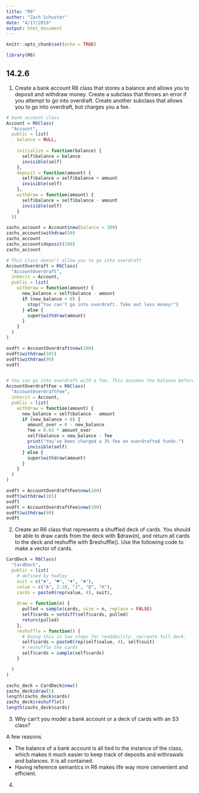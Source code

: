 ```yaml
---
title: "R6"
author: "Zach Schuster"
date: "4/17/2019"
output: html_document
---
```


```r
knitr::opts_chunk$set(echo = TRUE)

library(R6)
```

## 14.2.6

1. Create a bank account R6 class that stores a balance and allows you to deposit and withdraw money. Create a subclass that throws an error if you attempt to go into overdraft. Create another subclass that allows you to go into overdraft, but charges you a fee.

```r

# bank account class
Account = R6Class(
  "Account",
  public = list(
    balance = NULL,
    
    initialize = function(balance) {
      self$balance = balance
      invisible(self)
    },
    deposit = function(amount) {
      self$balance = self$balance + amount
      invisible(self)
    },
    withdraw = function(amount) {
      self$balance = self$balance - amount
      invisible(self)
    }
  ))

zachs_account = Account$new(balance = 100)
zachs_account$withdraw(50)
zachs_account
zachs_account$deposit(100)
zachs_account

# This class doesn't allow you to go into overdraft
AccountOverdraft = R6Class(
  "AccountOverdraft",
  inherit = Account,
  public = list(
    withdraw = function(amount) {
      new_balance = self$balance - amount
      if (new_balance < 0) {
        stop("You can't go into overdraft. Take out less money!")
      } else {
        super$withdraw(amount)
      }
    }
  )
)

ovdft = AccountOverdraft$new(100)
ovdft$withdraw(101)
ovdft$withdraw(99)
ovdft


# You can go into overdraft with a fee. This assumes the balance before withdrawal is above 0.
AccountOverdraftFee = R6Class(
  "AccountOverdraftFee",
  inherit = Account,
  public = list(
    withdraw = function(amount) {
      new_balance = self$balance - amount
      if (new_balance < 0) {
        amount_over = 0 - new_balance
        fee = 0.03 * amount_over
        self$balance = new_balance - fee
        print("You've been charged a 3% fee on overdrafted funds.")
        invisible(self)
      } else {
        super$withdraw(amount)
      }
    }
  )
)

ovdft = AccountOverdraftFee$new(100)
ovdft$withdraw(101)
ovdft
ovdft = AccountOverdraftFee$new(100)
ovdft$withdraw(99)
ovdft

```

2. Create an R6 class that represents a shuffled deck of cards. You should be able to draw cards from the deck with $draw(n), and return all cards to the deck and reshuffle with $reshuffle(). Use the following code to make a vector of cards.

```r

CardDeck = R6Class(
  "CardDeck",
  public = list(
    # defined by hadley
    suit = c("♠", "♥", "♦", "♣"),
    value = c("A", 2:10, "J", "Q", "K"),
    cards = paste0(rep(value, 4), suit),
    
    draw = function(n) {
      pulled = sample(cards, size = n, replace = FALSE)
      self$cards = setdiff(self$cards, pulled)
      return(pulled)
    },
    reshuffle = function() {
      # Doing this in two steps for readability. recreate full deck.
      self$cards = paste0(rep(self$value, 4), self$suit)
      # reshuffle the cards
      self$cards = sample(self$cards)
    }

  )
)

zachs_deck = CardDeck$new()
zachs_deck$draw(5)
length(zachs_deck$cards)
zachs_deck$reshuffle()
length(zachs_deck$cards)
```

3. Why can’t you model a bank account or a deck of cards with an S3 class?

A few reasons. 

* The balance of a bank account is all tied to the instance of the class, which makes it much easier to keep track of deposits and withrawals and balances. It is all contained.
* Having reference semantics in R6 makes life way more cenvenient and efficient.

4. 

























